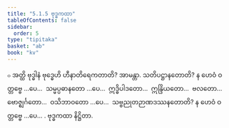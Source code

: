 ```yaml
---
title: "5.1.5 ဗုဒ္ဓကထာ"
tableOfContents: false
sidebar:
  order: 5
type: "tipitaka"
basket: "ab"
book: "kv"
---
```



<DynamicBreadcrumb />

<Division number="885" book="kv" e="ch" v="32" p="439">

<Paragraph number="2718" book="kv">
๐ အတ္ထိ ဗုဒ္ဓါနံ ဗုဒ္ဓေဟိ ဟီနာတိရေကတာတိ? အာမန္တာ. သတိပဋ္ဌာနတောတိ? န ဟေဝံ ဝတ္တဗ္ဗေ …ပေ…  သမ္မပ္ပဓာနတော …ပေ…  ဣဒ္ဓိပါဒတော…  ဣန္ဒြိယတော…  ဗလတော…  ဗောဇ္ဈင်္ဂတော…  ဝသိဘာဝတော …ပေ…  သဗ္ဗညုတဉာဏဒဿနတောတိ? န ဟေဝံ ဝတ္တဗ္ဗေ …ပေ… .

</Paragraph>
</Division>

<Paragraph number="2719" type="center" book="kv">
ဗုဒ္ဓကထာ နိဋ္ဌိတာ.
</Paragraph>